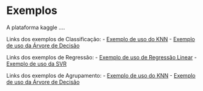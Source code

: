 # Exemplos

<!-- TODO: Descrever o kaggle-->
A plataforma kaggle ....

Links dos exemplos de Classificação:
- [Exemplo de uso do KNN](https://www.kaggle.com/phelpsmemo/intro-ml-python-knn-worcap2020)
- [Exemplo de uso da Árvore de Decisão](https://www.kaggle.com/phelpsmemo/intro-ml-python-decisiontree-worcap2020)

Links dos exemplos de Regressão:
- [Exemplo de uso de Regressão Linear](https://www.kaggle.com/lordadriano/mc2-worcap-2020-linear-regression)
- [Exemplo de uso da SVR ](https://www.kaggle.com/lordadriano/mc2-worcap-2020-svr)

Links dos exemplos de Agrupamento:
- [Exemplo de uso do KNN](https://www.kaggle.com/oldlipe/intro-ml-r-kmeans-worcap2020)
- [Exemplo de uso da Árvore de Decisão](https://www.kaggle.com/oldlipe/intro-ml-r-hiererquico-worcap2020)






